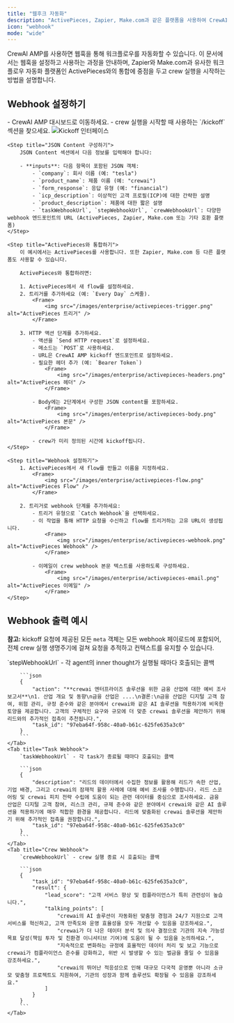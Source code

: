 ```yaml
---
title: "웹후크 자동화"
description: "ActivePieces, Zapier, Make.com과 같은 플랫폼을 사용하여 CrewAI AMP 워크플로우를 웹후크로 자동화하세요"
icon: "webhook"
mode: "wide"
---
```


CrewAI AMP를 사용하면 웹훅을 통해 워크플로우를 자동화할 수 있습니다. 이 문서에서는 웹훅을 설정하고 사용하는 과정을 안내하며, Zapier와 Make.com과 유사한 워크플로우 자동화 플랫폼인 ActivePieces와의 통합에 중점을 두고 crew 실행을 시작하는 방법을 설명합니다.

## Webhook 설정하기

<Steps>
    <Step title="Kickoff 인터페이스 접근">
        - CrewAI AMP 대시보드로 이동하세요.
        - crew 실행을 시작할 때 사용하는 `/kickoff` 섹션을 찾으세요.
            <Frame>
                <img src="/images/enterprise/kickoff-interface.png" alt="Kickoff 인터페이스" />
            </Frame>
    </Step>

    <Step title="JSON Content 구성하기">
        JSON Content 섹션에서 다음 정보를 입력해야 합니다:

        - **inputs**: 다음 항목이 포함된 JSON 객체:
            - `company`: 회사 이름 (예: "tesla")
            - `product_name`: 제품 이름 (예: "crewai")
            - `form_response`: 응답 유형 (예: "financial")
            - `icp_description`: 이상적인 고객 프로필(ICP)에 대한 간략한 설명
            - `product_description`: 제품에 대한 짧은 설명
            - `taskWebhookUrl`, `stepWebhookUrl`, `crewWebhookUrl`: 다양한 webhook 엔드포인트의 URL (ActivePieces, Zapier, Make.com 또는 기타 호환 플랫폼)
    </Step>

    <Step title="ActivePieces와 통합하기">
        이 예시에서는 ActivePieces를 사용합니다. 또한 Zapier, Make.com 등 다른 플랫폼도 사용할 수 있습니다.

        ActivePieces와 통합하려면:

        1. ActivePieces에서 새 flow를 설정하세요.
        2. 트리거를 추가하세요 (예: `Every Day` 스케줄).
            <Frame>
                <img src="/images/enterprise/activepieces-trigger.png" alt="ActivePieces 트리거" />
            </Frame>

        3. HTTP 액션 단계를 추가하세요.
            - 액션을 `Send HTTP request`로 설정하세요.
            - 메소드는 `POST`로 사용하세요.
            - URL은 CrewAI AMP kickoff 엔드포인트로 설정하세요.
            - 필요한 헤더 추가 (예: `Bearer Token`)
                <Frame>
                    <img src="/images/enterprise/activepieces-headers.png" alt="ActivePieces 헤더" />
                </Frame>

            - Body에는 2단계에서 구성한 JSON content를 포함하세요.
                <Frame>
                    <img src="/images/enterprise/activepieces-body.png" alt="ActivePieces 본문" />
                </Frame>

            - crew가 미리 정의된 시간에 kickoff됩니다.
    </Step>

    <Step title="Webhook 설정하기">
        1. ActivePieces에서 새 flow를 만들고 이름을 지정하세요.
            <Frame>
                <img src="/images/enterprise/activepieces-flow.png" alt="ActivePieces Flow" />
            </Frame>

        2. 트리거로 webhook 단계를 추가하세요:
            - 트리거 유형으로 `Catch Webhook`을 선택하세요.
            - 이 작업을 통해 HTTP 요청을 수신하고 flow를 트리거하는 고유 URL이 생성됩니다.
                <Frame>
                    <img src="/images/enterprise/activepieces-webhook.png" alt="ActivePieces Webhook" />
                </Frame>

            - 이메일이 crew webhook 본문 텍스트를 사용하도록 구성하세요.
                <Frame>
                    <img src="/images/enterprise/activepieces-email.png" alt="ActivePieces 이메일" />
                </Frame>
    </Step>
</Steps>

## Webhook 출력 예시

**참고:** kickoff 요청에 제공된 모든 `meta` 객체는 모든 webhook 페이로드에 포함되어, 전체 crew 실행 생명주기에 걸쳐 요청을 추적하고 컨텍스트를 유지할 수 있습니다.

<Tabs>
    <Tab title="Step Webhook">
        `stepWebhookUrl` - 각 agent의 inner thought가 실행될 때마다 호출되는 콜백

        ```json
        {
            "action": "**crewai 엔터프라이즈 솔루션을 위한 금융 산업에 대한 예비 조사 보고서**\n1. 산업 개요 및 동향\n금융 산업은 ....\n결론:\n금융 산업은 디지털 고객 참여, 위험 관리, 규정 준수와 같은 분야에서 crewai와 같은 AI 솔루션을 적용하기에 비옥한 토양을 제공합니다. 고객의 구체적인 요구와 규모에 더 맞춘 crewai 솔루션을 제안하기 위해 리드와의 추가적인 접촉이 추천됩니다.",
            "task_id": "97eba64f-958c-40a0-b61c-625fe635a3c0"
        }
        ```
    </Tab>
    <Tab title="Task Webhook">
        `taskWebhookUrl` - 각 task가 종료될 때마다 호출되는 콜백

        ```json
        {
            "description": "리드의 데이터에서 수집한 정보를 활용해 리드가 속한 산업, 기업 배경, 그리고 crewai의 잠재적 활용 사례에 대해 예비 조사를 수행합니다. 리드 스코어링 및 crewai 피치 전략 수립에 도움이 되는 관련 데이터를 중심으로 조사하세요. 금융 산업은 디지털 고객 참여, 리스크 관리, 규제 준수와 같은 분야에서 crewai와 같은 AI 솔루션을 적용하기에 매우 적합한 환경을 제공합니다. 리드에 맞춤화된 crewai 솔루션을 제안하기 위해 추가적인 접촉을 권장합니다.",
            "task_id": "97eba64f-958c-40a0-b61c-625fe635a3c0"
        }
        ```
    </Tab>
    <Tab title="Crew Webhook">
        `crewWebhookUrl` - crew 실행 종료 시 호출되는 콜백

        ```json
        {
            "task_id": "97eba64f-958c-40a0-b61c-625fe635a3c0",
            "result": {
                "lead_score": "고객 서비스 향상 및 컴플라이언스가 특히 관련성이 높습니다.",
                "talking_points": [
                    "crewai의 AI 솔루션이 자동화된 맞춤형 경험과 24/7 지원으로 고객 서비스를 혁신하고, 고객 만족도와 운영 효율성을 모두 개선할 수 있음을 강조하세요.",
                    "crewai가 더 나은 데이터 분석 및 의사 결정으로 기관의 지속 가능성 목표 달성(책임 투자 및 친환경 이니셔티브 기여)에 도움이 될 수 있음을 논의하세요.",
                    "지속적으로 변화하는 규정에 효율적인 데이터 처리 및 보고 기능으로 crewai가 컴플라이언스 준수를 강화하고, 위반 시 발생할 수 있는 벌금을 줄일 수 있음을 강조하세요.",
                    "crewai의 뛰어난 적응성으로 인해 대규모 다국적 운영뿐 아니라 소규모 맞춤형 프로젝트도 지원하여, 기관의 성장과 함께 솔루션도 확장될 수 있음을 강조하세요."
                ]
            }
        }
        ```
    </Tab>
</Tabs>